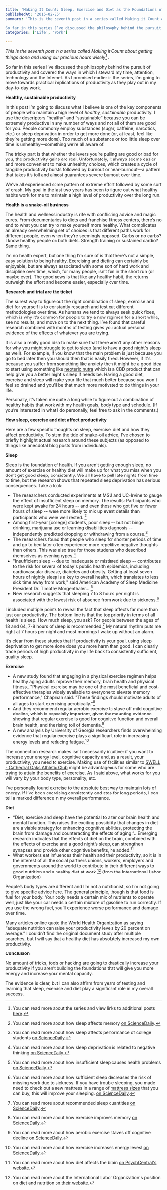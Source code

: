 ```yaml
---
title: 'Making It Count: Sleep, Exercise and Diet as the Foundations of Energy'
publishedAt: '2015-02-25'
summary: 'This is the seventh post in a series called Making it Count about getting things done and using our precious hours wisely[^1] .

So far in this series I’ve discussed the philosophy behind the pursuit...'
categories: ['Life', 'Work']

---
```


*This is the seventh post in a series called Making it Count about getting things done and using our precious hours wisely[^1] .*

So far in this series I’ve discussed the philosophy behind the pursuit of productivity and covered the ways in which I steward my time, attention, technology and the Internet. As I promised earlier in the series, I’m going to move towards practical implications of productivity as they play out in my day-to-day work.

**Healthy, sustainable productivity**

In this post I’m going to discuss what I believe is one of the key components of people who maintain a high level of *healthy, sustainable* productivity. I use the descriptors “healthy” and “sustainable” because you can be extremely productive in any number of ways and not all of them are good for you. People commonly employ substances (sugar, caffeine, narcotics, etc.) or sleep deprivation in order to get more done (or, at least, feel like they’re getting more done). Too much of a substance or too little sleep over time is unhealthy—something we’re all aware of.

The tricky part is that whether the levers you’re pulling are good or bad for you, the productivity gains are real. Unfortunately, it always seems easier and more convenient to make unhealthy choices, which creates a cycle of tangible productivity bursts followed by burnout or near-burnout—a pattern that takes it’s toll and almost guarantees severe burnout over time.

We’ve all experienced some pattern of extreme effort followed by some sort of crash. My goal in the last two years has been to figure out what healthy habits work for me to maintain a high level of productivity over the long run.

**Health is a snake-oil business**

The health and wellness industry is rife with conflicting advice and magic cures. From documentaries to diets and franchise fitness centers, there’s no end to what you can try to make yourself more healthy. What complicates an already overwhelming set of choices is that different paths work for different people, even when they’re seemingly opposed. Carbs or no carbs? I know healthy people on both diets. Strength training or sustained cardio? Same thing.

I’m no health expert, but one thing I’m sure of is that there’s not a simple, easy solution to being healthy. Exercising and dieting can certainly be enjoyable, but are always associated with some sort of hard work and discipline over time, which, for many people, isn’t fun in the short run (or maybe ever). The good news is that like any healthy habit, the returns outweigh the effort and become easier, especially over time.

**Research and trial are the ticket**

The surest way to figure out the right combination of sleep, exercise and diet for yourself is to constantly research and test out different methodologies over time. As humans we tend to always seek quick fixes, which is why it’s common for people to try a new regimen for a short while, see no results, and move on to the next thing. I’ve found that careful research combined with months of testing gives you actual personal evidence of the effects of whatever you are trying.

It is also a really good idea to make sure that there aren't any other reasons for why you might struggle to get to sleep (and to have a good night's sleep as well). For example, if you know that the main problem is just because you go to bed later then you should then that is easily fixed. However, if it's because you suffer from something like anxiety then it might be a good idea to start using something like [neoteric nutra](https://www.neotericnutra.com/) which is a CBD product that can help give you a better night's sleep if needs be. Having a good diet, exercise and sleep will make your life that much better because you won't feel so drained and you'll be that much more motivated to do things in your life.

Personally, it’s taken me quite a long while to figure out a combination of healthy habits that work with my health goals, body type and schedule. (If you’re interested in what I do personally, feel free to ask in the comments.)

**How sleep, exercise and diet affect productivity**

Here are a few specific thoughts on sleep, exercise, diet and how they affect productivity. To stem the tide of snake-oil advice, I’ve chosen to briefly highlight actual research around these subjects (as opposed to things like anecdotal blog posts from individuals).

**Sleep**

Sleep is the foundation of health. If you aren’t getting enough sleep, no amount of exercise or healthy diet will make up for what you miss when you don’t get good sleep, consistently. We all have to pull late nights from time to time, but the research shows that repeated sleep deprivation has serious consequences. Take a look:

-   The researchers conducted experiments at MSU and UC-Irvine to gauge the effect of insufficient sleep on memory. The results: Participants who were kept awake for 24 hours -- and even those who got five or fewer hours of sleep -- were more likely to mix up event details than participants who were well rested. [^2]
-   Among first-year [college] students, poor sleep -- but not binge drinking, marijuana use or learning disabilities diagnosis -- independently predicted dropping or withdrawing from a course.[^3]
-   The researchers found that people who sleep for shorter periods of time and go to bed later often experience more repetitive negative thoughts than others. This was also true for those students who described themselves as evening types.[^4]
-   "Insufficient sleep -- due to inadequate or mistimed sleep -- contributes to the risk for several of today's public health epidemics, including cardiovascular disease, diabetes and obesity. Getting at least seven hours of nightly sleep is a key to overall health, which translates to less sick time away from work," said American Academy of Sleep Medicine President Dr. Timothy Morgenthaler… [^5]
-   New research suggests that sleeping 7 to 8 hours per night is associated with the lowest risk of absence from work due to sickness.[^6]

I included multiple points to reveal the fact that sleep affects far more than just our productivity. The bottom line is that the top priority in terms of all health is sleep. How much sleep, you ask? For people between the ages of 18 and 64, 7-8 hours of sleep is recommended.[^7] My natural rhythm puts me right at 7 hours per night and most mornings I wake up without an alarm.

It’s clear from these studies that if productivity is your goal, using sleep deprivation to get more done does you more harm than good. I can clearly trace periods of high productivity in my life back to consistently sufficient, quality sleep.

**Exercise**

-   A new study found that engaging in a physical exercise regimen helps healthy aging adults improve their memory, brain health and physical fitness..."Physical exercise may be one of the most beneficial and cost-effective therapies widely available to everyone to elevate memory performance," Chapman said. "These findings should motivate adults of all ages to start exercising aerobically.”[^8]
-   And they recommend regular aerobic exercise to stave off mild cognitive decline, which is especially important, given the mounting evidence showing that regular exercise is good for cognitive function and overall brain health, and the rising toll of dementia.[^9]
-   A new analysis by University of Georgia researchers finds overwhelming evidence that regular exercise plays a significant role in increasing energy levels and reducing fatigue.[^10]

The connection research makes isn’t necessarily intuitive: if you want to increase your energy level, cognitive capacity and, as a result, your productivity, you need to exercise. Making use of facilities similar to [SWELL - Cathedral Oaks Athletic Club](http://coac.swellclubs.com/fitness/) might be advantageous for some who are trying to attain the benefits of exercise. As I said above, what works for you will vary by your body type, personality, etc.

I’ve personally found exercise to the absolute best way to maintain lots of energy. If I’ve been exercising consistently and stop for long periods, I can tell a marked difference in my overall performance.

**Diet**

-   “Diet, exercise and sleep have the potential to alter our brain health and mental function. This raises the exciting possibility that changes in diet are a viable strategy for enhancing cognitive abilities, protecting the brain from damage and counteracting the effects of aging.”...Emerging research indicates that the effects of diet on the brain, combined with the effects of exercise and a good night’s sleep, can strengthen synapses and provide other cognitive benefits, he added.[^11]
-   What workers eat influences their health and their productivity, so it is in the interest of all the social partners unions, workers, employers and governments around the world to contribute in their different ways to good nutrition and a healthy diet at work.[^12] (from the International Labor Organization)

People’s body types are different and I’m not a nutritionist, so I’m not going to give specific advice here. The general principle, though is that food is fuel for your body. Your body needs a certain mix of nutrients to operate well, just like your car needs a certain mixture of gasoline to run correctly. If you use the wrong fuel, you’ll experience worse performance and damage over time.

Many articles online quote the World Health Organization as saying “adequate nutrition can raise your productivity levels by 20 percent on average.” I couldn’t find the original document study after multiple searches, but I will say that a healthy diet has absolutely increased my own productivity.

**Conclusion**

No amount of tricks, tools or hacking are going to drastically increase your productivity if you aren’t building the foundations that will give you more energy and increase your mental capacity.

The evidence is clear, but I can also affirm from years of testing and learning that sleep, exercise and diet play a significant role in my overall success.

[^1]: You can read more about the series and view links to additional posts [here](https://ericdodds.com/series-making-it-count/).



[^2]: You can read more about how sleep affects memory [on ScienceDaily](http://www.sciencedaily.com/releases/2014/07/140721100414.htm).



[^3]: You can read more about how sleep affects performance of college students [on ScienceDaily](http://www.sciencedaily.com/releases/2014/06/140602102011.htm).



[^4]: You can read more about how sleep deprivation is related to negative thinking [on ScienceDaily](http://www.sciencedaily.com/releases/2014/12/141204091129.htm).



[^5]: You can read more about how insufficient sleep causes health problems [on ScienceDaily](http://www.sciencedaily.com/releases/2014/09/140903163633.htm).



[^6]: You can read more about how sufficient sleep decreases the risk of missing work due to sickness. If you have trouble sleeping, you made need to check out a new mattress in a range of [mattress sizes](https://www.leesa.com/pages/size-guide) that you can buy, this will improve your sleeping. [on ScienceDaily](http://www.sciencedaily.com/releases/2014/09/140903163633.htm).



[^7]: You can read more about recommended sleep quantities [on ScienceDaily](http://www.sciencedaily.com/releases/2015/02/150211132111.htm).



[^8]: You can read more about how exercise improves memory [on ScienceDaily](http://www.sciencedaily.com/releases/2013/11/131112105024.htm).



[^9]: You can read more about how aerobic exercise staves off cognitive decline [on ScienceDaily](http://www.sciencedaily.com/releases/2014/04/140408213545.htm).



[^10]: You can read more about how exercise increases energy levesl [on ScienceDaily](http://www.sciencedaily.com/releases/2006/11/061101151005.htm).



[^11]: You can read more about how diet affects the brain [on PsychCentral's website](http://psychcentral.com/news/2008/07/10/healthy-food-can-improve-mental-health/2587.html).



[^12]: You can read more about the International Labor Organization's position on diet and nutrition [on their website](http://www.ilo.org/safework/areasofwork/WCMS_118393/lang--en/index.htm).
